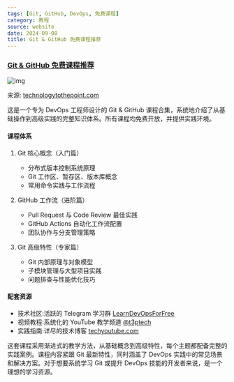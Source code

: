 ```yaml
---
tags: [Git, GitHub, DevOps, 免费课程]
category: 教程
source: website
date: 2024-09-08
title: Git & GitHub 免费课程推荐
---
```


### [Git & GitHub 免费课程推荐](https://www.technologytothepoint.com/2024/05/free-courses-git-github-devops.html)

![img](https://img.mengpeng.tech/i/2024/12/04/674fe8946bdda.webp)

来源: [technologytothepoint.com](https://www.technologytothepoint.com/2024/05/free-courses-git-github-devops.html)

这是一个专为 DevOps 工程师设计的 Git & GitHub 课程合集，系统地介绍了从基础操作到高级实践的完整知识体系。所有课程均免费开放，并提供实践环境。

#### 课程体系
1. Git 核心概念（入门篇）
   - 分布式版本控制系统原理
   - Git 工作区、暂存区、版本库概念
   - 常用命令实践与工作流程

2. GitHub 工作流（进阶篇）
   - Pull Request 与 Code Review 最佳实践
   - GitHub Actions 自动化工作流配置
   - 团队协作与分支管理策略

3. Git 高级特性（专家篇）
   - Git 内部原理与对象模型
   - 子模块管理与大型项目实践
   - 问题排查与性能优化技巧

#### 配套资源
- 技术社区:活跃的 Telegram 学习群 [LearnDevOpsForFree](https://t.me/LearnDevOpsForFree)
- 视频教程:系统化的 YouTube 教学频道 [@t3ptech](https://www.youtube.com/@t3ptech)
- 实践指南:详尽的技术博客 [techyoutube.com](https://techyoutube.com/)

这套课程采用渐进式的教学方法，从基础概念到高级特性，每个主题都配备完整的实践案例。课程内容紧跟 Git 最新特性，同时涵盖了 DevOps 实践中的常见场景和解决方案。对于想要系统学习 Git 或提升 DevOps 技能的开发者来说，是一个理想的学习资源。 